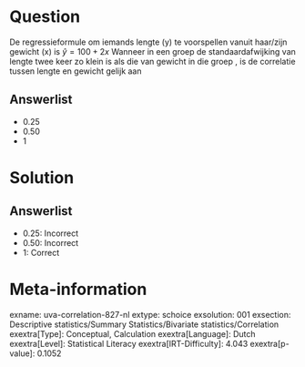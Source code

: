 Question
========

De regressieformule om iemands lengte (y) te voorspellen vanuit
haar/zijn gewicht (x) is $\hat{y}=100+2x$
Wanneer in een groep de standaardafwijking van lengte twee keer zo klein
is als die van gewicht in die groep , is de correlatie tussen lengte en
gewicht gelijk aan

Answerlist
----------

* 0.25
* 0.50
* 1

Solution
========

Answerlist
----------

* 0.25: Incorrect
* 0.50: Incorrect
* 1: Correct

Meta-information
================
exname: uva-correlation-827-nl
extype: schoice
exsolution: 001
exsection: Descriptive statistics/Summary Statistics/Bivariate statistics/Correlation
exextra[Type]: Conceptual, Calculation
exextra[Language]: Dutch
exextra[Level]: Statistical Literacy
exextra[IRT-Difficulty]: 4.043
exextra[p-value]: 0.1052
